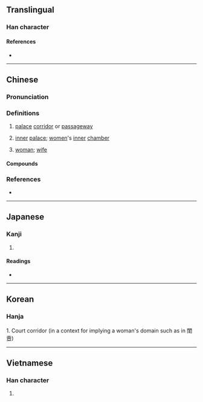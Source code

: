 {{also|壸|壺}}
{{character info}}
==Translingual==

===Han character===
{{Han char|rn=33|rad=士|as=10|sn=13|four=40107|canj=GBMM|ids=⿳士冖亞}}

====References====
* {{Han ref|kx=0244.010|dkj=05667|dj=0484.060|hdz=10476.050|uh=58FC|ud=22780|bh=DCF2|bd=56562}}

----

==Chinese==
{{zh-forms|s=壸}}

===Pronunciation===
{{zh-pron
|m=kǔn
|c=kwan2
|mc=y
|oc=y
|cat=n
}}

===Definitions===
{{zh-hanzi}} {{tlb|zh|literary}}

# [[palace]] [[corridor]] or [[passageway]]
# {{lb|zh|figuratively}} [[inner]] [[palace]]; [[woman|women]]'s [[inner]] [[chamber]]
# {{lb|zh|figuratively}} [[woman]]; [[wife]]

====Compounds====
{{zh-der|中壼|壼奧|壼範|壼政|壼闈|內壼}}

===References===
* {{R:twedu|B00599}}

----

==Japanese==

===Kanji===
{{ja-kanji|grade=|rs=士10}}

# {{rfdef|ja|sort=士10}}

====Readings====
* {{ja-readings|on=[[こん]] (kon)|kun=[[へやのつろ]] (heyanotsuro), [[おく]] (oku)}}

----

==Korean==

===Hanja===
{{ko-hanja|hangeul=곤|rv=gon|mr=gon}}

1. Court corridor (in a context for implying a woman's domain such as in 閨壼)
----

==Vietnamese==

===Han character===
{{vi-readings|reading=hồ|rs=士10}}

# {{rfdef|vi|sort=士10}}